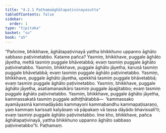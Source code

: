 ```yaml
---
title: "4.2.1 Paṭhamaāghātapaṭivinayasutta"
tableOfContents: false
sidebar:
  order: 1
type: "tipitaka"
basket: "su"
book: "a5"
---
```



<DynamicBreadcrumb />

<Division number="161" book="a5" bookNo="16" page="163">

<Paragraph number="932" book="a5">
“Pañcime, bhikkhave, āghātapaṭivinayā yattha bhikkhuno uppanno āghāto sabbaso paṭivinetabbo. Katame pañca? Yasmiṃ, bhikkhave, puggale āghāto jāyetha, mettā tasmiṃ puggale bhāvetabbā; evaṃ tasmiṃ puggale āghāto paṭivinetabbo. Yasmiṃ, bhikkhave, puggale āghāto jāyetha, karuṇā tasmiṃ puggale bhāvetabbā; evaṃ tasmiṃ puggale āghāto paṭivinetabbo. Yasmiṃ, bhikkhave, puggale āghāto jāyetha, upekkhā tasmiṃ puggale bhāvetabbā; evaṃ tasmiṃ puggale āghāto paṭivinetabbo. Yasmiṃ, bhikkhave, puggale āghāto jāyetha, asatiamanasikāro tasmiṃ puggale āpajjitabbo; evaṃ tasmiṃ puggale āghāto paṭivinetabbo. Yasmiṃ, bhikkhave, puggale āghāto jāyetha, kammassakatā tasmiṃ puggale adhiṭṭhātabbā—  ‘kammassako ayamāyasmā kammadāyādo kammayoni kammabandhu kammapaṭisaraṇo, yaṃ kammaṃ karissati kalyāṇaṃ vā pāpakaṃ vā tassa dāyādo bhavissatī’ti; evaṃ tasmiṃ puggale āghāto paṭivinetabbo. Ime kho, bhikkhave, pañca āghātapaṭivinayā, yattha bhikkhuno uppanno āghāto sabbaso paṭivinetabbo”ti.

</Paragraph>
</Division>

<Paragraph number="933" type="center" book="a5">
Paṭhamaṃ.
</Paragraph>